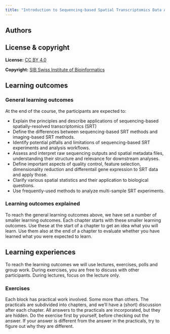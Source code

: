```yaml
---
title: "Introduction to Sequencing-based Spatial Transcriptomics Data Analysis"
---
```


<!-- <figure> -->
<!--     <img src="assets/images/course_logo.png" width="780"/> -->
<!-- </figure> -->

## Authors

<!-- 
- Deepak Tanwar [ORCiD](https://orcid.org/0000-0001-8036-1989)
- Joana Carlevaro-Fita [ORCiD](https://orcid.org/0000-0002-1674-2055)
- Geert van Geest [ORCiD](https://orcid.org/0000-0002-1561-078X)
- Julien Roux [ORCiD](https://orcid.org/0000-0002-4192-5099)
- Martin Emons [ORCiD](https://orcid.org/0009-0000-5219-5311)
- Peiying Cai [ORCiD](https://orcid.org/0009-0001-9229-2244)
- Ivan Berest [ORCiD](https://orcid.org/0000-0001-7607-9163)
- Mark Robinson [ORCiD](https://orcid.org/0000-0002-3048-5518)
-->

## License & copyright

**License:** [CC BY 4.0](https://github.com/sib-swiss/seq-spatial-transcriptomics-training/blob/master/LICENSE.md)

**Copyright:** [SIB Swiss Institute of Bioinformatics](https://www.sib.swiss/)

## Learning outcomes

### General learning outcomes

At the end of the course, the participants are expected to:

- Explain the principles and describe applications of sequencing-based spatially-resolved transcriptomics (SRT)
- Define the differences between sequencing-based SRT methods and imaging-based SRT methods.
- Identify potential pitfalls and limitations of sequencing-based SRT experiments and analysis workflows.
- Assess and interpret raw sequencing outputs and spatial metadata files, understanding their structure and relevance for downstream analyses.
- Define important aspects of quality control, feature selection, dimensionality reduction and differentail gene expression to SRT data and apply those.
- Clarify various spatial statistics and their application to biological questions.
- Use frequently-used methods to analyze multi-sample SRT experiments.


### Learning outcomes explained

To reach the general learning outcomes above, we have set a number of smaller learning outcomes. Each chapter starts with these smaller learning outcomes. Use these at the start of a chapter to get an idea what you will learn. Use them also at the end of a chapter to evaluate whether you have learned what you were expected to learn.

## Learning experiences

To reach the learning outcomes we will use lectures, exercises, polls and group work. During exercises, you are free to discuss with other participants. During lectures, focus on the lecture only.

### Exercises

Each block has practical work involved. Some more than others. The practicals are subdivided into chapters, and we'll have a (short) discussion after each chapter. All answers to the practicals are incorporated, but they are hidden. Do the exercise first by yourself, before checking out the answer. If your answer is different from the answer in the practicals, try to figure out why they are different.
